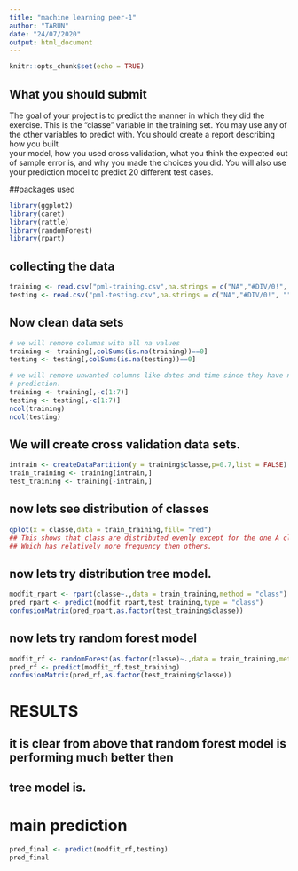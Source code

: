 ```yaml
---
title: "machine learning peer-1"
author: "TARUN"
date: "24/07/2020"
output: html_document
---
```


```r
knitr::opts_chunk$set(echo = TRUE)
```

## What you should submit  
The goal of your project is to predict the manner in which they did the exercise.
This is the "classe" variable in the training set. You may use any of the other
variables to predict with. You should create a report describing how you built  
your model, how you used cross validation, what you think the expected out of 
sample error is, and why you made the choices you did. You will also use your 
prediction model to predict 20 different test cases.


##packages used
```r
library(ggplot2)
library(caret)
library(rattle)
library(randomForest)
library(rpart)
```
## collecting the data
```r
training <- read.csv("pml-training.csv",na.strings = c("NA","#DIV/0!", ""))
testing <- read.csv("pml-testing.csv",na.strings = c("NA","#DIV/0!", ""))

```

## Now clean data sets
```r
# we will remove columns with all na values
training <- training[,colSums(is.na(training))==0]
testing <- testing[,colSums(is.na(testing))==0]

# we will remove unwanted columns like dates and time since they have no role in
# prediction.
training <- training[,-c(1:7)]
testing <- testing[,-c(1:7)]
ncol(training)
ncol(testing)

```

## We  will create  cross validation data sets.  
```r
intrain <- createDataPartition(y = training$classe,p=0.7,list = FALSE)
train_training <- training[intrain,]
test_training <- training[-intrain,]

```

## now lets see distribution of classes
```r
qplot(x = classe,data = train_training,fill= "red")
## This shows that class are distributed evenly except for the one A class.
## Which has relatively more frequency then others.
```

## now lets try distribution tree model.
```r
modfit_rpart <- rpart(classe~.,data = train_training,method = "class")
pred_rpart <- predict(modfit_rpart,test_training,type = "class")
confusionMatrix(pred_rpart,as.factor(test_training$classe))


```

## now lets try random forest model
```r
modfit_rf <- randomForest(as.factor(classe)~.,data = train_training,method = "class")
pred_rf <- predict(modfit_rf,test_training)
confusionMatrix(pred_rf,as.factor(test_training$classe))


```



# RESULTS
## it is clear from above that random forest model is performing much better then
## tree model is.

# main prediction
```r
pred_final <- predict(modfit_rf,testing)
pred_final
```